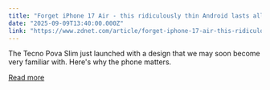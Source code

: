 ```yaml
---
title: "Forget iPhone 17 Air - this ridiculously thin Android lasts all day and is only $200"
date: "2025-09-09T13:40:00.000Z"
link: "https://www.zdnet.com/article/forget-iphone-17-air-this-ridiculously-thin-android-lasts-all-day-and-is-only-200/"
---
```


The Tecno Pova Slim just launched with a design that we may soon become very familiar with. Here's why the phone matters.

[Read more](https://www.zdnet.com/article/forget-iphone-17-air-this-ridiculously-thin-android-lasts-all-day-and-is-only-200/)
